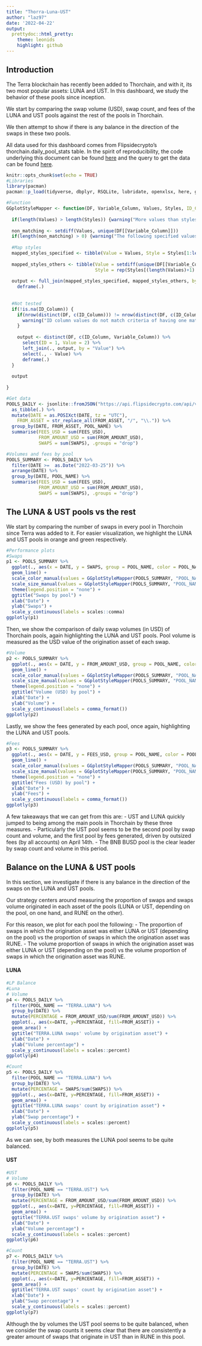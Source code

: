 ---
title: "Thorra-Luna-UST"
author: "laz97"
date: '2022-04-22'
output: 
  prettydoc::html_pretty:
    theme: leonids
    highlight: github
---

## Introduction
The Terra blockchain has recently been added to Thorchain, and with it, its two most popular assets: LUNA and UST. In this dashboard, we study the behavior of these pools since inception.

We start by comparing the swap volume  (USD), swap count, and fees of the LUNA and UST pools against the rest of the pools in Thorchain.

We then attempt to show if there is any balance in the direction of the swaps in these two pools.

All data used for this dashboard comes from Flipsidecrypto's thorchain.daily_pool_stats table. In the spirit of reproducibility, the code underlying this document can be found [here]() and the query to get the data can be found [here](https://app.flipsidecrypto.com/velocity/queries/29a931d0-093a-406d-9adf-90abaf44d773).

```{r setup ,results = 'hide', echo = FALSE, error=FALSE, warning=FALSE, message=FALSE}
knitr::opts_chunk$set(echo = TRUE)
#Libraries
library(pacman)
pacman::p_load(tidyverse, dbplyr, RSQLite, lubridate, openxlsx, here, geckor, tidyquant, data.table, igraph, tidygraph, ggraph, visNetwork, networkD3, RColorBrewer, ggdark, plotly, scales, reactable)

#Function
GGplotStyleMapper <- function(DF, Variable_Column, Values, Styles, ID_Column = NA) {
  
  if(length(Values) > length(Styles)) {warning("More values than styles")}
  
  non_matching <- setdiff(Values, unique(DF[[Variable_Column]]))
  if(length(non_matching) > 0) {warning("The following specified values do not match values in DF column:", paste(non_matching, collapse = " "))}
  
  #Map styles
  mapped_styles_specified <- tibble(Value = Values, Style = Styles[1:length(Values)])
  
  mapped_styles_others <- tibble(Value = setdiff(unique(DF[[Variable_Column]]), Values),
                                 Style = rep(Styles[(length(Values)+1):length(Styles)], length.out = length(setdiff(unique(DF[[Variable_Column]]), Values))))
  
  output <- full_join(mapped_styles_specified, mapped_styles_others, by = c("Value", "Style")) %>%
    deframe(.)
  
  
  #Not tested
  if(!is.na(ID_Column)) {
    if(nrow(distinct(DF, c(ID_Column))) != nrow(distinct(DF, c(ID_Column, Variable_Column)))) {
      warning("ID column values do not match criteria of having one match each on the Variable column")
    }
    
    output <- distinct(DF, c(ID_Column, Variable_Column)) %>%
      select(ID = 1, Value = 2) %>%
      left_join(., output, by = "Value") %>%
      select(., - Value) %>%
      deframe(.)
  }
  
  output
  
}

#Get data
POOLS_DAILY <- jsonlite::fromJSON("https://api.flipsidecrypto.com/api/v2/queries/15878177-7ac9-40ba-84f8-2f7bc82cd891/data/latest") %>% 
  as_tibble(.) %>%
  mutate(DATE = as.POSIXct(DATE, tz = "UTC"),
    FROM_ASSET = str_replace_all(FROM_ASSET, "/", "\\.")) %>%
  group_by(DATE, FROM_ASSET, POOL_NAME) %>%
  summarise(FEES_USD = sum(FEES_USD),
            FROM_AMOUNT_USD = sum(FROM_AMOUNT_USD),
            SWAPS = sum(SWAPS), .groups = "drop")

#Volumes and fees by pool
POOLS_SUMMARY <- POOLS_DAILY %>%
  filter(DATE >=  as.Date("2022-03-25")) %>%
  arrange(DATE) %>%
  group_by(DATE, POOL_NAME) %>%
  summarise(FEES_USD = sum(FEES_USD),
            FROM_AMOUNT_USD = sum(FROM_AMOUNT_USD), 
            SWAPS = sum(SWAPS), .groups = "drop")
```

## The LUNA & UST pools vs the rest
We start by comparing the number of swaps in every pool in Thorchoin since Terra was added to it. For easier visualization, we highlight the LUNA and UST pools in orange and green respectively.

```{r fig.width=9, fig.height=6, fig.align='center', include = TRUE, echo = FALSE, error=FALSE, warning=FALSE, message=FALSE}
#Performance plots
#Swaps
p1 <- POOLS_SUMMARY %>%
  ggplot(., aes(x = DATE, y = SWAPS, group = POOL_NAME, color = POOL_NAME, size = POOL_NAME)) +
  geom_line() +
  scale_color_manual(values = GGplotStyleMapper(POOLS_SUMMARY, "POOL_NAME", c("TERRA.UST", "TERRA.LUNA"),RColorBrewer::brewer.pal(3, "Set2"))) +
  scale_size_manual(values = GGplotStyleMapper(POOLS_SUMMARY, "POOL_NAME", c("TERRA.UST", "TERRA.LUNA"),c(1,1,0.5))) + 
  theme(legend.position = "none") +
  ggtitle("Swaps by pool") +
  xlab("Date") + 
  ylab("Swaps") +
  scale_y_continuous(labels = scales::comma)
ggplotly(p1)
```

Then, we show the comparison of daily swap volumes (in USD) of Thorchain pools, again highlighting the LUNA and UST pools. Pool volume is measured as the USD value of the origination asset of each swap.

```{r fig.width=9, fig.height=6, fig.align='center', include = TRUE, echo = FALSE, error=FALSE, warning=FALSE, message=FALSE}
#Volume
p2 <- POOLS_SUMMARY %>%
  ggplot(., aes(x = DATE, y = FROM_AMOUNT_USD, group = POOL_NAME, color = POOL_NAME, size = POOL_NAME)) +
  geom_line() +
  scale_color_manual(values = GGplotStyleMapper(POOLS_SUMMARY, "POOL_NAME", c("TERRA.UST", "TERRA.LUNA"),RColorBrewer::brewer.pal(3, "Set2"))) +
  scale_size_manual(values = GGplotStyleMapper(POOLS_SUMMARY, "POOL_NAME", c("TERRA.UST", "TERRA.LUNA"),c(1,1,0.5))) + 
  theme(legend.position = "none") +
  ggtitle("Volume (USD) by pool") +
  xlab("Date") + 
  ylab("Volume") +
  scale_y_continuous(labels = comma_format())
ggplotly(p2)
```

Lastly, we show the fees generated by each pool, once again, highlighting the LUNA and UST pools.

```{r fig.width=9, fig.height=6, fig.align='center', include = TRUE, echo = FALSE, error=FALSE, warning=FALSE, message=FALSE}
#Fees
p3 <- POOLS_SUMMARY %>%
  ggplot(., aes(x = DATE, y = FEES_USD, group = POOL_NAME, color = POOL_NAME, size = POOL_NAME)) +
  geom_line() +
  scale_color_manual(values = GGplotStyleMapper(POOLS_SUMMARY, "POOL_NAME", c("TERRA.UST", "TERRA.LUNA"),RColorBrewer::brewer.pal(3, "Set2"))) +
  scale_size_manual(values = GGplotStyleMapper(POOLS_SUMMARY, "POOL_NAME", c("TERRA.UST", "TERRA.LUNA"),c(1,1,0.5))) + 
  theme(legend.position = "none") +
  ggtitle("Fees (USD) by pool") +
  xlab("Date") + 
  ylab("Fees") +
  scale_y_continuous(labels = comma_format())
ggplotly(p3)

```

A few takeaways that we can get from this are:
- UST and LUNA quickly jumped to being among the main pools in Thorchain by these three measures.
- Particularly the UST pool seems to be the second pool by swap count and volume, and the first pool by fees generated, driven by outsized fees (by all accounts) on April 14th.
- The BNB BUSD pool is the clear leader by swap count and volume in this period.

## Balance on the LUNA & UST pools
In this section, we investigate if there is any balance in the direction of the swaps on the LUNA and UST pools.

Our strategy centers around measuring the proportion of swaps and swaps volume originated in each asset of the pools (LUNA or UST, depending on the pool, on one hand, and RUNE on the other).

For this reason, we plot for each pool the following:
- The proportion of swaps in which the origination asset was either LUNA or UST (depending on the pool) vs the proportion of swaps in which the origination asset was RUNE.
- The volume proportion of swaps in which the origination asset was either LUNA or UST (depending on the pool) vs the volume proportion of swaps in which the origination asset was RUNE.

#### LUNA

```{r fig.width=9, fig.height=6, fig.align='center', include = TRUE, echo = FALSE, error=FALSE, warning=FALSE, message=FALSE}
#LP Balance
#Luna
# Volume
p4 <- POOLS_DAILY %>%
  filter(POOL_NAME == "TERRA.LUNA") %>%
  group_by(DATE) %>%
  mutate(PERCENTAGE = FROM_AMOUNT_USD/sum(FROM_AMOUNT_USD)) %>%
  ggplot(., aes(x=DATE, y=PERCENTAGE, fill=FROM_ASSET)) + 
  geom_area() +
  ggtitle("TERRA.LUNA swaps' volume by origination asset") +
  xlab("Date") + 
  ylab("Volume percentage") +
  scale_y_continuous(labels = scales::percent)
ggplotly(p4)
```

```{r fig.width=9, fig.height=6, fig.align='center', include = TRUE, echo = FALSE, error=FALSE, warning=FALSE, message=FALSE}
#Count
p5 <- POOLS_DAILY %>%
  filter(POOL_NAME == "TERRA.LUNA") %>%
  group_by(DATE) %>%
  mutate(PERCENTAGE = SWAPS/sum(SWAPS)) %>%
  ggplot(., aes(x=DATE, y=PERCENTAGE, fill=FROM_ASSET)) + 
  geom_area() +
  ggtitle("TERRA.LUNA swaps' count by origination asset") +
  xlab("Date") + 
  ylab("Swap percentage") +
  scale_y_continuous(labels = scales::percent)
ggplotly(p5)
```

As we can see, by both measures the LUNA pool seems to be quite balanced. 

#### UST

```{r fig.width=9, fig.height=6, fig.align='center', include = TRUE, echo = FALSE, error=FALSE, warning=FALSE, message=FALSE}
#UST
# Volume
p6 <- POOLS_DAILY %>%
  filter(POOL_NAME == "TERRA.UST") %>%
  group_by(DATE) %>%
  mutate(PERCENTAGE = FROM_AMOUNT_USD/sum(FROM_AMOUNT_USD)) %>%
  ggplot(., aes(x=DATE, y=PERCENTAGE, fill=FROM_ASSET)) + 
  geom_area() +
  ggtitle("TERRA.UST swaps' volume by origination asset") +
  xlab("Date") + 
  ylab("Volume percentage") +
  scale_y_continuous(labels = scales::percent)
ggplotly(p6)
```


```{r fig.width=9, fig.height=6, fig.align='center', include = TRUE, echo = FALSE, error=FALSE, warning=FALSE, message=FALSE}
#Count
p7 <- POOLS_DAILY %>%
  filter(POOL_NAME == "TERRA.UST") %>%
  group_by(DATE) %>%
  mutate(PERCENTAGE = SWAPS/sum(SWAPS)) %>%
  ggplot(., aes(x=DATE, y=PERCENTAGE, fill=FROM_ASSET)) + 
  geom_area() +
  ggtitle("TERRA.UST swaps' count by origination asset") +
  xlab("Date") + 
  ylab("Swap percentage") +
  scale_y_continuous(labels = scales::percent)
ggplotly(p7)
```

Although the by volumes the UST pool seems to be quite balanced, when we consider the swap counts it seems clear that there are consistently a greater amount of swaps that originate in UST than in RUNE in this pool.